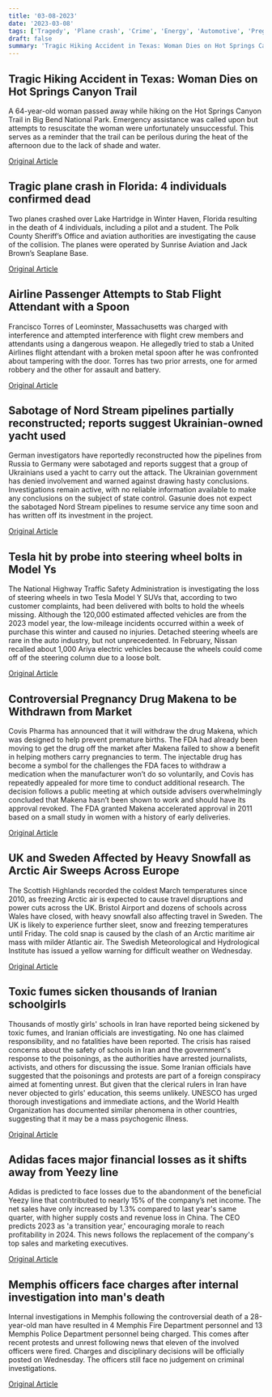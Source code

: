 ```yaml
---
title: '03-08-2023'
date: '2023-03-08'
tags: ['Tragedy', 'Plane crash', 'Crime', 'Energy', 'Automotive', 'Pregnancy drug', 'Weather', 'Iranian schools', 'Financial Loss', 'Law Enforcement']
draft: false
summary: 'Tragic Hiking Accident in Texas: Woman Dies on Hot Springs Canyon Trail...'
---
```


## Tragic Hiking Accident in Texas: Woman Dies on Hot Springs Canyon Trail
A 64-year-old woman passed away while hiking on the Hot Springs Canyon Trail in Big Bend National Park. Emergency assistance was called upon but attempts to resuscitate the woman were unfortunately unsuccessful. This serves as a reminder that the trail can be perilous during the heat of the afternoon due to the lack of shade and water.

[Original Article](https://abcnews.go.com/US/hiker-collapses-dies-rugged-desert-trail-shade/story?id=97702118)

## Tragic plane crash in Florida: 4 individuals confirmed dead
Two planes crashed over Lake Hartridge in Winter Haven, Florida resulting in the death of 4 individuals, including a pilot and a student. The Polk County Sheriff’s Office and aviation authorities are investigating the cause of the collision. The planes were operated by Sunrise Aviation and Jack Brown’s Seaplane Base.

[Original Article](https://abcnews.go.com/US/1-dead-small-plane-crash-central-florida-fatalities/story?id=97695172)

## Airline Passenger Attempts to Stab Flight Attendant with a Spoon
Francisco Torres of Leominster, Massachusetts was charged with interference and attempted interference with flight crew members and attendants using a dangerous weapon. He allegedly tried to stab a United Airlines flight attendant with a broken metal spoon after he was confronted about tampering with the door. Torres has two prior arrests, one for armed robbery and the other for assault and battery.

[Original Article](https://abcnews.go.com/US/man-accused-attempting-open-plane-door-allegedly-attack/story?id=97694202)

## Sabotage of Nord Stream pipelines partially reconstructed; reports suggest Ukrainian-owned yacht used
German investigators have reportedly reconstructed how the pipelines from Russia to Germany were sabotaged and reports suggest that a group of Ukrainians used a yacht to carry out the attack. The Ukrainian government has denied involvement and warned against drawing hasty conclusions. Investigations remain active, with no reliable information available to make any conclusions on the subject of state control. Gasunie does not expect the sabotaged Nord Stream pipelines to resume service any time soon and has written off its investment in the project.

[Original Article](https://abcnews.go.com/International/wireStory/germany-cautious-nord-stream-pipeline-attack-reports-97704037)

## Tesla hit by probe into steering wheel bolts in Model Ys
The National Highway Traffic Safety Administration is investigating the loss of steering wheels in two Tesla Model Y SUVs that, according to two customer complaints, had been delivered with bolts to hold the wheels missing. Although the 120,000 estimated affected vehicles are from the 2023 model year, the low-mileage incidents occurred within a week of purchase this winter and caused no injuries. Detached steering wheels are rare in the auto industry, but not unprecedented. In February, Nissan recalled about 1,000 Ariya electric vehicles because the wheels could come off of the steering column due to a loose bolt.

[Original Article](https://abcnews.go.com/US/wireStory/us-investigates-tesla-steering-wheels-fall-off-97704984)

## Controversial Pregnancy Drug Makena to be Withdrawn from Market
Covis Pharma has announced that it will withdraw the drug Makena, which was designed to help prevent premature births. The FDA had already been moving to get the drug off the market after Makena failed to show a benefit in helping mothers carry pregnancies to term. The injectable drug has become a symbol for the challenges the FDA faces to withdraw a medication when the manufacturer won’t do so voluntarily, and Covis has repeatedly appealed for more time to conduct additional research. The decision follows a public meeting at which outside advisers overwhelmingly concluded that Makena hasn’t been shown to work and should have its approval revoked. The FDA granted Makena accelerated approval in 2011 based on a small study in women with a history of early deliveries.

[Original Article](https://abcnews.go.com/Health/wireStory/maker-unproven-birth-drug-makena-pull-us-market-97707396)

## UK and Sweden Affected by Heavy Snowfall as Arctic Air Sweeps Across Europe
The Scottish Highlands recorded the coldest March temperatures since 2010, as freezing Arctic air is expected to cause travel disruptions and power cuts across the UK. Bristol Airport and dozens of schools across Wales have closed, with heavy snowfall also affecting travel in Sweden. The UK is likely to experience further sleet, snow and freezing temperatures until Friday. The cold snap is caused by the clash of an Arctic maritime air mass with milder Atlantic air. The Swedish Meteorological and Hydrological Institute has issued a yellow warning for difficult weather on Wednesday.

[Original Article](https://abcnews.go.com/International/wireStory/flights-suspended-arctic-air-snow-sleet-blast-uk-97704983)

## Toxic fumes sicken thousands of Iranian schoolgirls
Thousands of mostly girls' schools in Iran have reported being sickened by toxic fumes, and Iranian officials are investigating. No one has claimed responsibility, and no fatalities have been reported. The crisis has raised concerns about the safety of schools in Iran and the government's response to the poisonings, as the authorities have arrested journalists, activists, and others for discussing the issue. Some Iranian officials have suggested that the poisonings and protests are part of a foreign conspiracy aimed at fomenting unrest. But given that the clerical rulers in Iran have never objected to girls' education, this seems unlikely. UNESCO has urged thorough investigations and immediate actions, and the World Health Organization has documented similar phenomena in other countries, suggesting that it may be a mass psychogenic illness.

[Original Article](https://abcnews.go.com/International/wireStory/agency-urges-probe-schoolgirl-poisonings-iran-97707397)

## Adidas faces major financial losses as it shifts away from Yeezy line
Adidas is predicted to face losses due to the abandonment of the beneficial Yeezy line that contributed to nearly 15% of the company’s net income. The net sales have only increased by 1.3% compared to last year's same quarter, with higher supply costs and revenue loss in China. The CEO predicts 2023 as 'a transition year,' encouraging morale to reach profitability in 2024. This news follows the replacement of the company's top sales and marketing executives.

[Original Article](https://abcnews.go.com/Lifestyle/wireStory/adidas-earnings-beating-breakup-ye-china-slump-97703545)

## Memphis officers face charges after internal investigation into man's death
Internal investigations in Memphis following the controversial death of a 28-year-old man have resulted in 4 Memphis Fire Department personnel and 13 Memphis Police Department personnel being charged. This comes after recent protests and unrest following news that eleven of the involved officers were fired. Charges and disciplinary decisions will be officially posted on Wednesday. The officers still face no judgement on criminal investigations.

[Original Article](https://abcnews.go.com/US/tyre-nichols-case-20-hours-footage-released-officials/story?id=97693388)
